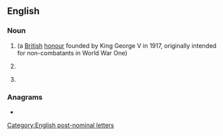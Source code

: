 ==English==

===Noun===
{{en-noun}}

# {{initialism of|lang=en|Member of the {{w|Order of the British Empire}}}} (a [[British]] [[honour]] founded by King George V in 1917, originally intended for non-combatants in World War One)
# {{lb|en|technology}} {{initialism of|w:Molecular-beam epitaxy|lang=en|}}
# {{lb|en|education}} {{initialism of|w:Master of Bioscience Enterprise|lang=en}}

===Anagrams===
* {{anagrams|en|a=bem|B.M.E.|BEM|BME|EBM|MEB|emb.}}

[[Category:English post-nominal letters]]